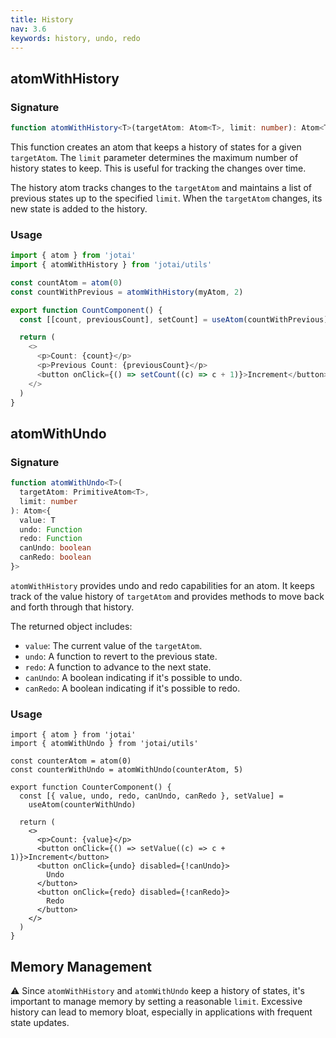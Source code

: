 ```yaml
---
title: History
nav: 3.6
keywords: history, undo, redo
---
```


## atomWithHistory

### Signature

```ts
function atomWithHistory<T>(targetAtom: Atom<T>, limit: number): Atom<T[]>
```

This function creates an atom that keeps a history of states for a given `targetAtom`. The `limit` parameter determines the maximum number of history states to keep.
This is useful for tracking the changes over time.

The history atom tracks changes to the `targetAtom` and maintains a list of previous states up to the specified `limit`. When the `targetAtom` changes, its new state is added to the history.

### Usage

```ts
import { atom } from 'jotai'
import { atomWithHistory } from 'jotai/utils'

const countAtom = atom(0)
const countWithPrevious = atomWithHistory(myAtom, 2)

export function CountComponent() {
  const [[count, previousCount], setCount] = useAtom(countWithPrevious)

  return (
    <>
      <p>Count: {count}</p>
      <p>Previous Count: {previousCount}</p>
      <button onClick={() => setCount((c) => c + 1)}>Increment</button>
    </>
  )
}
```

## atomWithUndo

### Signature

```ts
function atomWithUndo<T>(
  targetAtom: PrimitiveAtom<T>,
  limit: number
): Atom<{
  value: T
  undo: Function
  redo: Function
  canUndo: boolean
  canRedo: boolean
}>
```

`atomWithHistory` provides undo and redo capabilities for an atom. It keeps track of the value history of `targetAtom` and provides methods to move back and forth through that history.

The returned object includes:

- `value`: The current value of the `targetAtom`.
- `undo`: A function to revert to the previous state.
- `redo`: A function to advance to the next state.
- `canUndo`: A boolean indicating if it's possible to undo.
- `canRedo`: A boolean indicating if it's possible to redo.

### Usage

```tsx
import { atom } from 'jotai'
import { atomWithUndo } from 'jotai/utils'

const counterAtom = atom(0)
const counterWithUndo = atomWithUndo(counterAtom, 5)

export function CounterComponent() {
  const [{ value, undo, redo, canUndo, canRedo }, setValue] =
    useAtom(counterWithUndo)

  return (
    <>
      <p>Count: {value}</p>
      <button onClick={() => setValue((c) => c + 1)}>Increment</button>
      <button onClick={undo} disabled={!canUndo}>
        Undo
      </button>
      <button onClick={redo} disabled={!canRedo}>
        Redo
      </button>
    </>
  )
}
```

## Memory Management

⚠️ Since `atomWithHistory` and `atomWithUndo` keep a history of states, it's important to manage memory by setting a reasonable `limit`. Excessive history can lead to memory bloat, especially in applications with frequent state updates.
